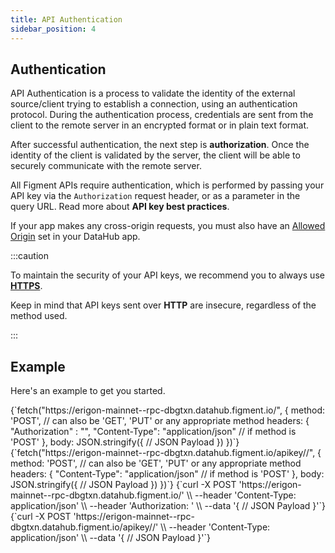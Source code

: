 ```yaml
---
title: API Authentication
sidebar_position: 4
---
```



## Authentication

API Authentication is a process to validate the identity of the external source/client trying to establish a connection, using an authentication protocol. During the authentication process, credentials are sent from the client to the remote server in an encrypted format or in plain text format.

After successful authentication, the next step is **authorization**. Once the identity of the client is validated by the server, the client will be able to securely communicate with the remote server.

All Figment APIs require authentication, which is performed by passing your API key via the `Authorization` request header, or as a parameter in the query URL. Read more about <Link to="/guides/manage-and-secure-api-keys">**API key best practices**</Link>.

If your app makes any cross-origin requests, you must also have an [Allowed Origin](settings-and-security#allowed-origins) set in your DataHub app.

:::caution

To maintain the security of your API keys, we recommend you to always use [**HTTPS**](https://www.cloudflare.com/en-ca/learning/ssl/what-is-https/).

Keep in mind that API keys sent over **HTTP** are insecure, regardless of the method used.

:::

## Example

Here's an example to get you started.

<Tabs>
  <TabItem value="js-header" label="Fetch with Header">
    <CodeBlock language="js">
      {`fetch("https://erigon-mainnet--rpc-dbgtxn.datahub.figment.io/", {
    method: 'POST', // can also be 'GET', 'PUT' or any appropriate method
    headers: {
        "Authorization" : "<api_key>",
        "Content-Type": "application/json" // if method is 'POST'
    },
    body: JSON.stringify({
      // JSON Payload
    })
})`}
    </CodeBlock>
  </TabItem>
  <TabItem value="js-parameter" label="Fetch with Parameter">
    <CodeBlock language="js">
      {`fetch("https://erigon-mainnet--rpc-dbgtxn.datahub.figment.io/apikey/<api_key>/", {
    method: 'POST', // can also be 'GET', 'PUT' or any appropriate method
    headers: {
        "Content-Type": "application/json" // if method is 'POST'
    },
    body: JSON.stringify({
      // JSON Payload
    })
})`}
    </CodeBlock>
  </TabItem>
  <TabItem value="curl-header" label="CURL with Header">
    <CodeBlock language="bash">
      {`curl -X POST 'https://erigon-mainnet--rpc-dbgtxn.datahub.figment.io/' \\
--header 'Content-Type: application/json' \\
--header 'Authorization: <api_key>' \\
--data '{
  // JSON Payload
}'`}
    </CodeBlock>
  </TabItem>
  <TabItem value="curl-parameter" label="CURL with Parameter">
    <CodeBlock language="bash">
      {`curl -X POST 'https://erigon-mainnet--rpc-dbgtxn.datahub.figment.io/apikey/<api_key>/' \\
--header 'Content-Type: application/json' \\
--data '{
  // JSON Payload
}'`}
    </CodeBlock>
  </TabItem>
</Tabs>
